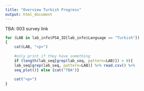 ```yaml
---
title: "Overview Turkish Progress"
output: html_document
---
```


TBA: 003 survey link

```r

for (LAB in lab_info$PSA_ID[lab_info$Language == "Turkish"])
{
    cat(LAB, "<p>")
    
    #only print if they have something 
    if (length(lab_seq[grep(lab_seq, pattern=LAB)]) > 0){
    lab_seq[grep(lab_seq, pattern=LAB)] %>% read.csv() %>%
    seq_plot()} else {cat("TBA")}
    
    cat("<p>")
}

```